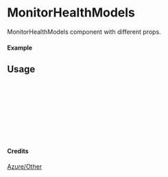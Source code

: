 
<Meta of={MonitorHealthModels} title="Azure/Other/MonitorHealthModels" />

# MonitorHealthModels

MonitorHealthModels component with different props.

#### Example

<Canvas of={MonitorHealthModels.Primary} />

## Usage

```ts
import { MonitorHealthModels } from "yadl-ui";

const Example = () => {
  return (
      <MonitorHealthModels />
  );
};

export default Example;
```

#### Credits
[Azure/Other](https://learn.microsoft.com/en-us/azure/architecture/icons/)
